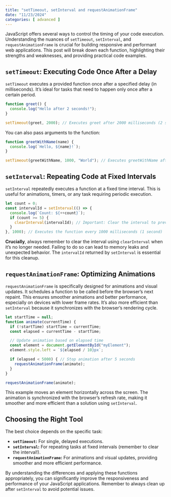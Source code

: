 ```yaml
---
title: "setTimeout, setInterval and requestAnimationFrame"
date: "11/23/2024"
categories: [ advanced ]
---
```


JavaScript offers several ways to control the timing of your code execution.  Understanding the nuances of `setTimeout`, `setInterval`, and `requestAnimationFrame` is crucial for building responsive and performant web applications.  This post will break down each function, highlighting their strengths and weaknesses, and providing practical code examples.


## `setTimeout`: Executing Code Once After a Delay

`setTimeout` executes a provided function once after a specified delay (in milliseconds).  It's ideal for tasks that need to happen only once after a certain period.

```javascript
function greet() {
  console.log("Hello after 2 seconds!");
}

setTimeout(greet, 2000); // Executes greet after 2000 milliseconds (2 seconds)
```

You can also pass arguments to the function:

```javascript
function greetWithName(name) {
  console.log(`Hello, ${name}!`);
}

setTimeout(greetWithName, 1000, "World"); // Executes greetWithName after 1 second with "World" as argument.
```


## `setInterval`: Repeating Code at Fixed Intervals

`setInterval` repeatedly executes a function at a fixed time interval.  This is useful for animations, timers, or any task requiring periodic execution.

```javascript
let count = 0;
const intervalId = setInterval(() => {
  console.log(`Count: ${++count}`);
  if (count >= 5) {
    clearInterval(intervalId); // Important: Clear the interval to prevent memory leaks
  }
}, 1000); // Executes the function every 1000 milliseconds (1 second)
```

**Crucially**, always remember to clear the interval using `clearInterval` when it's no longer needed.  Failing to do so can lead to memory leaks and unexpected behavior.  The `intervalId` returned by `setInterval` is essential for this cleanup.


## `requestAnimationFrame`: Optimizing Animations

`requestAnimationFrame` is specifically designed for animations and visual updates. It schedules a function to be called before the browser's next repaint. This ensures smoother animations and better performance, especially on devices with lower frame rates.  It's also more efficient than `setInterval` because it synchronizes with the browser's rendering cycle.

```javascript
let startTime = null;
function animate(currentTime) {
  if (!startTime) startTime = currentTime;
  const elapsed = currentTime - startTime;

  // Update animation based on elapsed time
  const element = document.getElementById("myElement");
  element.style.left = `${elapsed / 10}px`;

  if (elapsed < 5000) { // Stop animation after 5 seconds
    requestAnimationFrame(animate);
  }
}

requestAnimationFrame(animate);
```

This example moves an element horizontally across the screen.  The animation is synchronized with the browser's refresh rate, making it smoother and more efficient than a solution using `setInterval`.


## Choosing the Right Tool

The best choice depends on the specific task:

* **`setTimeout`:** For single, delayed executions.
* **`setInterval`:** For repeating tasks at fixed intervals (remember to clear the interval!).
* **`requestAnimationFrame`:** For animations and visual updates, providing smoother and more efficient performance.


By understanding the differences and applying these functions appropriately, you can significantly improve the responsiveness and performance of your JavaScript applications. Remember to always clean up after `setInterval` to avoid potential issues.

